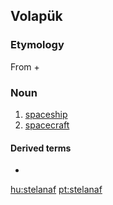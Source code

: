 ==Volapük==

===Etymology===
From {{term|stel||star|lang=vo}} + {{term|naf||ship|lang=vo}}

===Noun===
{{infl|vo|noun}}

# [[spaceship]]
# [[spacecraft]]

====Derived terms====
* {{term|stelanafan||astronaut|lang=vo}}

[[hu:stelanaf]]
[[pt:stelanaf]]
